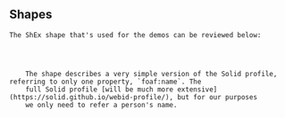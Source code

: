 
<Content>
    <h2 className="title">Shapes</h2>

    The ShEx shape that's used for the demos can be reviewed below:
</Content>

<Code id="ProfileTurtle" language="turtle" code={profileShex}/>

<Content>
    The shape describes a very simple version of the Solid profile, referring to only one property, `foaf:name`. The
    full Solid profile [will be much more extensive](https://solid.github.io/webid-profile/), but for our purposes
    we only need to refer a person's name.
</Content>